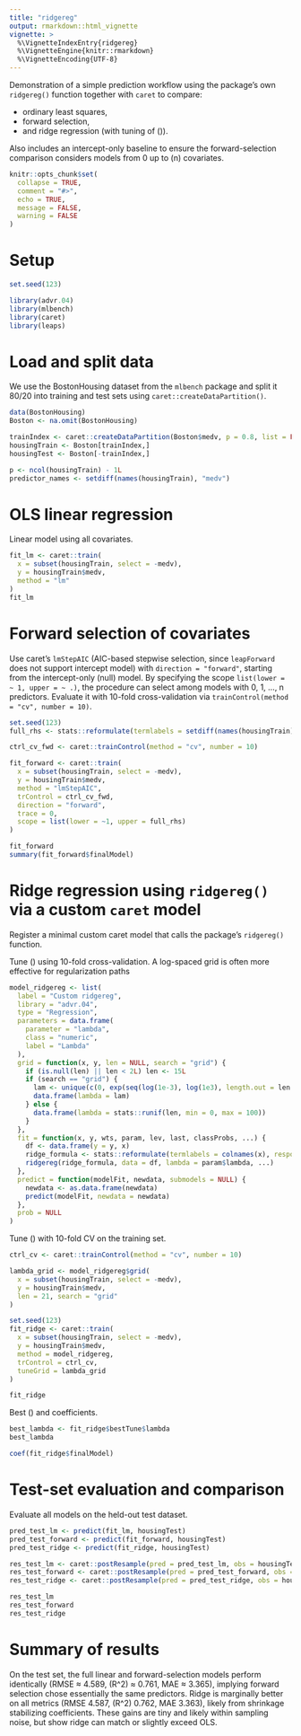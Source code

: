 ```yaml
---
title: "ridgereg"
output: rmarkdown::html_vignette
vignette: >
  %\VignetteIndexEntry{ridgereg}
  %\VignetteEngine{knitr::rmarkdown}
  %\VignetteEncoding{UTF-8}
---
```


Demonstration of a simple prediction workflow using the package's own `ridgereg()` function together with `caret` to compare:

- ordinary least squares,
- forward selection,
- and ridge regression (with tuning of \(\lambda\)).

Also includes an intercept-only baseline to ensure the forward-selection comparison considers models from 0 up to \(n\) covariates.

```r
knitr::opts_chunk$set(
  collapse = TRUE,
  comment = "#>",
  echo = TRUE,
  message = FALSE,
  warning = FALSE
)
```

# Setup

```r
set.seed(123)

library(advr.04)
library(mlbench)
library(caret)
library(leaps)
```

# Load and split data

We use the BostonHousing dataset from the `mlbench` package and split it 80/20 into training and test sets using `caret::createDataPartition()`.

```r
data(BostonHousing)
Boston <- na.omit(BostonHousing)

trainIndex <- caret::createDataPartition(Boston$medv, p = 0.8, list = FALSE)
housingTrain <- Boston[trainIndex,]
housingTest <- Boston[-trainIndex,]

p <- ncol(housingTrain) - 1L
predictor_names <- setdiff(names(housingTrain), "medv")
```

# OLS linear regression
Linear model using all covariates.

```r
fit_lm <- caret::train(
  x = subset(housingTrain, select = -medv),
  y = housingTrain$medv,
  method = "lm"
)
fit_lm
```

# Forward selection of covariates
Use caret’s `lmStepAIC` (AIC-based stepwise selection, since `leapForward` does not support intercept model) with `direction = "forward"`,
starting from the intercept-only (null) model. By specifying the scope `list(lower = ~ 1, upper = ~ .)`,
the procedure can select among models with 0, 1, ..., n predictors.
Evaluate it with 10-fold cross-validation via `trainControl(method = "cv", number = 10)`.

```r
set.seed(123)
full_rhs <- stats::reformulate(termlabels = setdiff(names(housingTrain), "medv"))

ctrl_cv_fwd <- caret::trainControl(method = "cv", number = 10)

fit_forward <- caret::train(
  x = subset(housingTrain, select = -medv),
  y = housingTrain$medv,
  method = "lmStepAIC",
  trControl = ctrl_cv_fwd,
  direction = "forward",
  trace = 0,
  scope = list(lower = ~1, upper = full_rhs)
)

fit_forward
summary(fit_forward$finalModel)
```

# Ridge regression using `ridgereg()` via a custom `caret` model

Register a minimal custom caret model that calls the package's `ridgereg()` function.

Tune \(\lambda\) using 10-fold cross-validation. A log-spaced grid is often more effective for regularization paths

```r
model_ridgereg <- list(
  label = "Custom ridgereg",
  library = "advr.04",
  type = "Regression",
  parameters = data.frame(
    parameter = "lambda",
    class = "numeric",
    label = "Lambda"
  ),
  grid = function(x, y, len = NULL, search = "grid") {
    if (is.null(len) || len < 2L) len <- 15L
    if (search == "grid") {
      lam <- unique(c(0, exp(seq(log(1e-3), log(1e3), length.out = len - 1L))))
      data.frame(lambda = lam)
    } else {
      data.frame(lambda = stats::runif(len, min = 0, max = 100))
    }
  },
  fit = function(x, y, wts, param, lev, last, classProbs, ...) {
    df <- data.frame(y = y, x)
    ridge_formula <- stats::reformulate(termlabels = colnames(x), response = "y")
    ridgereg(ridge_formula, data = df, lambda = param$lambda, ...)
  },
  predict = function(modelFit, newdata, submodels = NULL) {
    newdata <- as.data.frame(newdata)
    predict(modelFit, newdata = newdata)
  },
  prob = NULL
)
```

Tune \(\lambda\) with 10-fold CV on the training set.

```r
ctrl_cv <- caret::trainControl(method = "cv", number = 10)

lambda_grid <- model_ridgereg$grid(
  x = subset(housingTrain, select = -medv),
  y = housingTrain$medv,
  len = 21, search = "grid"
)

set.seed(123)
fit_ridge <- caret::train(
  x = subset(housingTrain, select = -medv),
  y = housingTrain$medv,
  method = model_ridgereg,
  trControl = ctrl_cv,
  tuneGrid = lambda_grid
)

fit_ridge
```

Best \(\lambda\) and coefficients.

```r
best_lambda <- fit_ridge$bestTune$lambda
best_lambda

coef(fit_ridge$finalModel)
```
# Test-set evaluation and comparison

Evaluate all models on the held-out test dataset.

```r
pred_test_lm <- predict(fit_lm, housingTest)
pred_test_forward <- predict(fit_forward, housingTest)
pred_test_ridge <- predict(fit_ridge, housingTest)

res_test_lm <- caret::postResample(pred = pred_test_lm, obs = housingTest$medv)
res_test_forward <- caret::postResample(pred = pred_test_forward, obs = housingTest$medv)
res_test_ridge <- caret::postResample(pred = pred_test_ridge, obs = housingTest$medv)

res_test_lm
res_test_forward
res_test_ridge
```

# Summary of results
On the test set, the full linear and forward-selection models perform identically (RMSE ≈ 4.589, \(R^2\) ≈ 0.761, MAE ≈ 3.365),
implying forward selection chose essentially the same predictors.
Ridge is marginally better on all metrics (RMSE 4.587, \(R^2\) 0.762, MAE 3.363), likely from shrinkage stabilizing coefficients.
These gains are tiny and likely within sampling noise, but show ridge can match or slightly exceed OLS.